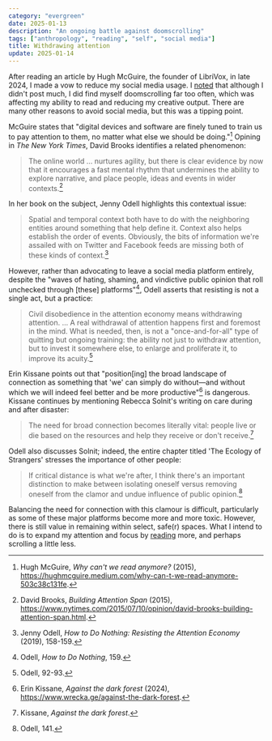 ```yaml
---
category: "evergreen"
date: 2025-01-13
description: "An ongoing battle against doomscrolling"
tags: ["anthropology", "reading", "self", "social media"]
title: Withdrawing attention
update: 2025-01-14
---
```


After reading an article by Hugh McGuire, the founder of LibriVox, in late 2024, I made a vow to reduce my social media usage. I [noted](https://social.coop/@codemacabre/113480440297940631) that although I didn't post much, I did find myself doomscrolling far too often, which was affecting my ability to read and reducing my creative output. There are many other reasons to avoid social media, but this was a tipping point.

McGuire states that "digital devices and software are finely tuned to train us to pay attention to them, no matter what else we should be doing."[^1] Opining in _The New York Times_, David Brooks identifies a related phenomenon:

> The online world ... nurtures agility, but there is clear evidence by now that it encourages a fast mental rhythm that undermines the ability to explore narrative, and place people, ideas and events in wider contexts.[^2]

In her book on the subject, Jenny Odell highlights this contextual issue:

> Spatial and temporal context both have to do with the neighboring entities around something that help define it. Context also helps establish the order of events. Obviously, the bits of information we're assailed with on Twitter and Facebook feeds are missing both of these kinds of context.[^3]

However, rather than advocating to leave a social media platform entirely, despite the "waves of hating, shaming, and vindictive public opinion that roll unchecked through [these] platforms"[^4], Odell asserts that resisting is not a single act, but a practice:

> Civil disobedience in the attention economy means withdrawing attention. ... A real withdrawal of attention happens first and foremost in the mind. What is needed, then, is not a "once-and-for-all" type of quitting but ongoing training: the ability not just to withdraw attention, but to invest it somewhere else, to enlarge and proliferate it, to improve its acuity.[^5]

Erin Kissane points out that "position[ing] the broad landscape of connection as something that 'we' can simply do without—and without which we will indeed feel better and be more productive"[^6] is dangerous. Kissane continues by mentioning Rebecca Solnit's writing on care during and after disaster:

> The need for broad connection becomes literally vital: people live or die based on the resources and help they receive or don't receive.[^7]

Odell also discusses Solnit; indeed, the entire chapter titled 'The Ecology of Strangers' stresses the importance of other people:

> If critical distance is what we're after, I think there's an important distinction to make between isolating oneself versus removing oneself from the clamor and undue influence of public opinion.[^8]

Balancing the need for connection with this clamour is difficult, particularly as some of these major platforms become more and more toxic. However, there is still value in remaining within select, safe(r) spaces. What I intend to do is to expand my attention and focus by [reading](/reading) more, and perhaps scrolling a little less.

[^1]: Hugh McGuire, _Why can't we read anymore?_ (2015), https://hughmcguire.medium.com/why-can-t-we-read-anymore-503c38c131fe.
[^2]: David Brooks, _Building Attention Span_ (2015), https://www.nytimes.com/2015/07/10/opinion/david-brooks-building-attention-span.html.
[^3]: Jenny Odell, _How to Do Nothing: Resisting the Attention Economy_ (2019), 158-159.
[^4]: Odell, _How to Do Nothing_, 159.
[^5]: Odell, 92-93.
[^6]: Erin Kissane, _Against the dark forest_ (2024), https://www.wrecka.ge/against-the-dark-forest.
[^7]: Kissane, _Against the dark forest_.
[^8]: Odell, 141.
